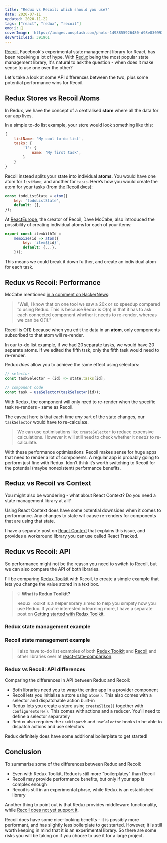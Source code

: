 ```yaml
---
title: "Redux vs Recoil: which should you use?"
date: 2020-07-11
updated: 2020-11-22
tags: ["react", "redux", "recoil"]
emoji: 🐍
coverImage: 'https://images.unsplash.com/photo-1498855926480-d98e83099315?ixlib=rb-1.2.1&ixid=eyJhcHBfaWQiOjEyMDd9&auto=format&fit=crop&w=1950&q=80'
devArticleId: 391961
--- 
```



[Recoil](https://github.com/facebookexperimental/Recoil), Facebook's experimental state management library for React, has been receiving a lot of hype. With [Redux](https://github.com/reduxjs/react-redux) being the most popular state management library, it's natural to ask the question - when does it make sense to use one over the other?

Let's take a look at some API differences between the two, plus some potential performance wins for Recoil.

## Redux Stores vs Recoil Atoms
In Redux, we have the concept of a centralised **store** where all the data for our app lives. 

In a simple to-do list example, your store would look something like this:

```js
{
    listName: 'My cool to-do list',
    tasks: {
        '1': {
            name: 'My first task',
        }
    }
}
```

Recoil instead splits your state into individual **atoms**. You would have one atom for `listName`, and another for `tasks`. Here’s how you would create the atom for your tasks (from [the Recoil docs](https://recoiljs.org/docs/basic-tutorial/atoms)):

```js
const todoListState = atom({
    key: 'todoListState',
    default: [],
});
```

At [ReactEurope](https://youtu.be/_ISAA_Jt9kI), the creator of Recoil, Dave McCabe, also introduced the possibility of creating individual atoms for each of your items:

```js
export const itemWithId =
    memoize(id => atom({
        key: `item${id}`,
        default: {...},
    }));
```

This means we could break it down further, and create an individual atom for each task.

## Redux vs Recoil: Performance

McCabe mentioned [in a comment on HackerNews](https://news.ycombinator.com/item?id=23183177):

> "Well, I know that on one tool we saw a 20x or so speedup compared to using Redux. This is because Redux is O(n) in that it has to ask each connected component whether it needs to re-render, whereas we can be O(1)."

Recoil is O(1) because when you edit the data in an **atom**, only components subscribed to that atom will re-render. 

In our to-do list example, if we had 20 separate tasks, we would have 20 separate atoms. If we edited the fifth task, only the fifth task would need to re-render.

Redux _does_ allow you to achieve the same effect using selectors:

```js
// selector
const taskSelector = (id) => state.tasks[id];

// component code
const task = useSelector(taskSelector(id));
```

With Redux, the component will only need to re-render when the specific task re-renders - same as Recoil.

The caveat here is that each time _any_ part of the state changes, our `taskSelector` would have to re-calculate. 

> We can use optimisations like `createSelector` to reduce expensive calculations. However it will still need to check whether it _needs_ to re-calculate.

With these performance optimisations, Recoil makes sense for huge apps that need to render a lot of components. A regular app is probably going to perform just fine with Redux. Idon’t think it’s worth switching to Recoil for the potential (maybe nonexistent) performance benefits.

## Redux vs Recoil vs Context

You might also be wondering - what about React Context? Do you need a state management library at all?

Using React Context does have some potential downsides when it comes to performance. Any changes to state will cause re-renders for components that are using that state.

I have a separate post on [React Context](/react-state-management/#the-problem-with-react-context/) that explains this issue, and provides a workaround library you can use called React Tracked.

## Redux vs Recoil: API

So performance might not be the reason you need to switch to Recoil, but we can also compare the API of both libraries.

I'll be comparing [Redux Toolkit](https://redux-toolkit.js.org/) with Recoil, to create a simple example that lets you change the value stored in a text box.

> 💡 **What is Redux Toolkit?** 
>
> Redux Toolkit is a helper library aimed to help you simplify how you use Redux. If you're interested in learning more, I have a separate post on [Getting started with Redux Toolkit](/redux-toolkit/).

### Redux state management example

<CodePen id="wvWLxyy" />

### Recoil state management example

<CodePen id="wvWLxLx" />

> I also have to-do list examples of both [Redux Toolkit](https://github.com/emgoto/react-state-comparison/tree/master/src/redux-toolkit) and [Recoil](https://github.com/emgoto/react-state-comparison/tree/master/src/recoil) and other libraries over at [react-state-comparison](https://github.com/emgoto/react-state-comparison).

### Redux vs Recoil: API differences

Comparing the differences in API between Redux and Recoil:

* Both libraries need you to wrap the entire app in a provider component
* Recoil lets you initialise a store using `atom()`. This also comes with a selector and dispatchable action built-in
* Redux lets you create a store using `createSlice()` together with `configureStore()`. This comes with actions and a reducer. You'll need to define a selector separately
* Redux also requires the `useDispatch` and `useSelector` hooks to be able to dispatch actions and use selectors

Redux definitely does have some additional boilerplate to get started!

## Conclusion
To summarise some of the differences between Redux and Recoil: 

* Even with Redux Toolkit, Redux is still more "boilerplatey" than Recoil
* Recoil may provide performance benefits, but only if your app is complex enough
* Recoil is still in an experimental phase, while Redux is an established library

Another thing to point out is that Redux provides middleware functionality, while [Recoil does not yet support it](https://github.com/facebookexperimental/Recoil/issues/236).

Recoil does have some nice-looking benefits - it is possibly more performant, and has slightly less boilerplate to get started. However, it is still worth keeping in mind that it is an experimental library. So there are some risks you will be taking on if you choose to use it for a large project.
